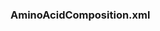 ===AminoAcidComposition.xml===

<xml>

<?xml version="1.0" encoding="UTF-8" standalone="yes"?>
<ns2:AminoAcidsTable xmlns:ns2="http://biojava.org">
    <aminoacid name="Alanine" shortname="Ala" symbol="A">
        <elements count="3" name="Carbon"/>
        <elements count="1" name="Nitrogen"/>
        <elements count="1" name="Oxygen"/>
        <isotopes count="5" name="Hydrogen"/>
    </aminoacid>
    <aminoacid name="Arginine" shortname="Arg" symbol="R">
        <elements count="6" name="Carbon"/>
        <elements count="4" name="Nitrogen"/>
        <elements count="1" name="Oxygen"/>
        <isotopes count="12" name="Hydrogen"/>
    </aminoacid>
    <aminoacid name="Asparagine" shortname="Asn" symbol="N">
        <elements count="4" name="Carbon"/>
        <elements count="2" name="Nitrogen"/>
        <elements count="2" name="Oxygen"/>
        <isotopes count="6" name="Hydrogen"/>
    </aminoacid>
    <aminoacid name="Aspartic Acid" shortname="Asp" symbol="D">
        <elements count="4" name="Carbon"/>
        <elements count="1" name="Nitrogen"/>
        <elements count="3" name="Oxygen"/>
        <isotopes count="5" name="Hydrogen"/>
    </aminoacid>
    <aminoacid name="Cysteine" shortname="Cys" symbol="C">
        <elements count="3" name="Carbon"/>
        <elements count="1" name="Nitrogen"/>
        <elements count="1" name="Oxygen"/>
        <elements count="1" name="Sulfur"/>
        <isotopes count="5" name="Hydrogen"/>
    </aminoacid>
    <aminoacid name="Glutamic Acid" shortname="Glu" symbol="E">
        <elements count="5" name="Carbon"/>
        <elements count="1" name="Nitrogen"/>
        <elements count="3" name="Oxygen"/>
        <isotopes count="7" name="Hydrogen"/>
    </aminoacid>
    <aminoacid name="Glutamine" shortname="Gln" symbol="Q">
        <elements count="5" name="Carbon"/>
        <elements count="2" name="Nitrogen"/>
        <elements count="2" name="Oxygen"/>
        <isotopes count="8" name="Hydrogen"/>
    </aminoacid>
    <aminoacid name="Glycine" shortname="Gly" symbol="G">
        <elements count="2" name="Carbon"/>
        <elements count="1" name="Nitrogen"/>
        <elements count="1" name="Oxygen"/>
        <isotopes count="3" name="Hydrogen"/>
    </aminoacid>
    <aminoacid name="Histidine" shortname="His" symbol="H">
        <elements count="6" name="Carbon"/>
        <elements count="3" name="Nitrogen"/>
        <elements count="1" name="Oxygen"/>
        <isotopes count="7" name="Hydrogen"/>
    </aminoacid>
    <aminoacid name="Isoleucine" shortname="Ile" symbol="I">
        <elements count="6" name="Carbon"/>
        <elements count="1" name="Nitrogen"/>
        <elements count="1" name="Oxygen"/>
        <isotopes count="11" name="Hydrogen"/>
    </aminoacid>
    <aminoacid name="Leucine" shortname="Leu" symbol="L">
        <elements count="6" name="Carbon"/>
        <elements count="1" name="Nitrogen"/>
        <elements count="1" name="Oxygen"/>
        <isotopes count="11" name="Hydrogen"/>
    </aminoacid>
    <aminoacid name="Lysine" shortname="Lys" symbol="K">
        <elements count="6" name="Carbon"/>
        <elements count="2" name="Nitrogen"/>
        <elements count="1" name="Oxygen"/>
        <isotopes count="12" name="Hydrogen"/>
    </aminoacid>
    <aminoacid name="Methionine" shortname="Met" symbol="M">
        <elements count="5" name="Carbon"/>
        <elements count="1" name="Nitrogen"/>
        <elements count="1" name="Oxygen"/>
        <elements count="1" name="Sulfur"/>
        <isotopes count="9" name="Hydrogen"/>
    </aminoacid>
    <aminoacid name="Phenylalanine" shortname="Phe" symbol="F">
        <elements count="9" name="Carbon"/>
        <elements count="1" name="Nitrogen"/>
        <elements count="1" name="Oxygen"/>
        <isotopes count="9" name="Hydrogen"/>
    </aminoacid>
    <aminoacid name="Proline" shortname="Pro" symbol="P">
        <elements count="5" name="Carbon"/>
        <elements count="1" name="Nitrogen"/>
        <elements count="1" name="Oxygen"/>
        <isotopes count="7" name="Hydrogen"/>
    </aminoacid>
    <aminoacid name="Serine" shortname="Ser" symbol="S">
        <elements count="3" name="Carbon"/>
        <elements count="1" name="Nitrogen"/>
        <elements count="2" name="Oxygen"/>
        <isotopes count="5" name="Hydrogen"/>
    </aminoacid>
    <aminoacid name="Threonine" shortname="Thr" symbol="T">
        <elements count="4" name="Carbon"/>
        <elements count="7" name="Hydrogen"/>
        <elements count="1" name="Nitrogen"/>
        <elements count="2" name="Oxygen"/>
    </aminoacid>
    <aminoacid name="Tryptophan" shortname="Trp" symbol="W">
        <elements count="11" name="Carbon"/>
        <elements count="2" name="Nitrogen"/>
        <elements count="1" name="Oxygen"/>
        <isotopes count="10" name="Hydrogen"/>
    </aminoacid>
    <aminoacid name="Tyrosine" shortname="Tyr" symbol="Y">
        <elements count="9" name="Carbon"/>
        <elements count="1" name="Nitrogen"/>
        <elements count="2" name="Oxygen"/>
        <isotopes count="9" name="Hydrogen"/>
    </aminoacid>
    <aminoacid name="Valine" shortname="Val" symbol="V">
        <elements count="5" name="Carbon"/>
        <elements count="1" name="Nitrogen"/>
        <elements count="1" name="Oxygen"/>
        <isotopes count="9" name="Hydrogen"/>
    </aminoacid>
</ns2:AminoAcidsTable>


</xml>